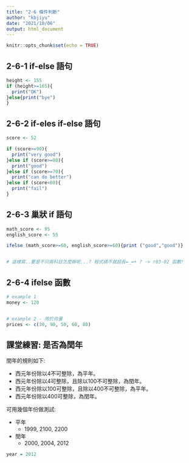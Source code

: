 ```yaml
---
title: "2-6 條件判斷"
author: "kbjiyu"
date: "2021/10/06"
output: html_document
---
```


```r
knitr::opts_chunk$set(echo = TRUE)
```

## 2-6-1 if-else 語句

```r
height <- 155
if (height>=165){
  print("OK")
}else{print("bye")
}


```


## 2-6-2 if-eles if-else 語句


```r
score <- 52

if (score>=90){
  print("very good")
}else if (score>=80){
  print("good")
}else if (score>=70){
  print("can do better")
}else if (score<60){
  print("fail")
}

```

## 2-6-3 巢狀 if 語句


```r
math_score <- 95 
english_score <- 55

ifelse (math_score>=60, english_score>=60){print ("good","good")}


# 這樣寫..要是不只兩科目怎麼辦呢...? 程式碼不就超長=_=+ ? -> r03-02 函數!
```


## 2-6-4 ifelse 函數

```r
# example 1
money <- 120


# example 2 - 用於向量
prices <- c(30, 90, 50, 60, 80)


```


## 課堂練習: 是否為閏年

閏年的規則如下:

- 西元年份除以4不可整除，為平年。
- 西元年份除以4可整除，且除以100不可整除，為閏年。
- 西元年份除以100可整除，且除以400不可整除，為平年。
- 西元年份除以400可整除，為閏年。

可用幾個年份做測試:

- 平年
  - 1999, 2100, 2200
- 閏年
  - 2000, 2004, 2012

```r

year = 2012


```